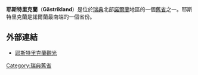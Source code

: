 {{瑞典舊省概要表
|名=耶斯特里克蘭
|瑞典文名=Gästrikland
|圖=Gästrikland_vapen_.svg
|地區=[[諾爾蘭_(瑞典)|諾爾蘭]]
|省=[[耶夫勒堡省|耶夫勒堡省]]、[[烏普薩拉省|烏普薩拉省]]
|教區=烏普薩拉教區
|面積=4181<!--平方公里-->
|花=[[鈴蘭|鈴蘭]]
|動物=[[松雞|松雞]]
}}

'''耶斯特里克蘭'''（'''Gästrikland'''）是位於[[瑞典|瑞典]]北部[[諾爾蘭|諾爾蘭]]地區的一個[[瑞典舊省|舊省]]之一。耶斯特里克蘭是諾爾蘭最南端的一個省份。

== 外部連結 ==
* [http://www.gastrikland.com/ 耶斯特里克蘭觀光] {{Wayback|url=http://www.gastrikland.com/ |date=20160410232651 }} 


{{瑞典舊省}}

[[Category:瑞典舊省|Category:瑞典舊省]]